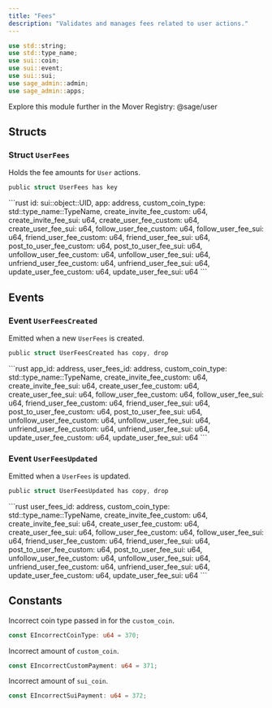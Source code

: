 ```yaml
---
title: "Fees"
description: "Validates and manages fees related to user actions."
---
```


```rust
use std::string;
use std::type_name;
use sui::coin;
use sui::event;
use sui::sui;
use sage_admin::admin;
use sage_admin::apps;
```

<Tip>
  Explore this module further in the Mover Registry: @sage/user
</Tip>

## Structs

### Struct `UserFees`

Holds the fee amounts for `User` actions.

```rust
public struct UserFees has key
```

<Expandable title="Fields">
  ```rust
    id: sui::object::UID,
    app: address,
    custom_coin_type: std::type_name::TypeName,
    create_invite_fee_custom: u64,
    create_invite_fee_sui: u64,
    create_user_fee_custom: u64,
    create_user_fee_sui: u64,
    follow_user_fee_custom: u64,
    follow_user_fee_sui: u64,
    friend_user_fee_custom: u64,
    friend_user_fee_sui: u64,
    post_to_user_fee_custom: u64,
    post_to_user_fee_sui: u64,
    unfollow_user_fee_custom: u64,
    unfollow_user_fee_sui: u64,
    unfriend_user_fee_custom: u64,
    unfriend_user_fee_sui: u64,
    update_user_fee_custom: u64,
    update_user_fee_sui: u64
  ```
</Expandable>

## Events

### Event `UserFeesCreated`

Emitted when a new `UserFees` is created.

```rust
public struct UserFeesCreated has copy, drop
```

<Expandable title="Fields">
  ```rust
    app_id: address,
    user_fees_id: address,
    custom_coin_type: std::type_name::TypeName,
    create_invite_fee_custom: u64,
    create_invite_fee_sui: u64,
    create_user_fee_custom: u64,
    create_user_fee_sui: u64,
    follow_user_fee_custom: u64,
    follow_user_fee_sui: u64,
    friend_user_fee_custom: u64,
    friend_user_fee_sui: u64,
    post_to_user_fee_custom: u64,
    post_to_user_fee_sui: u64,
    unfollow_user_fee_custom: u64,
    unfollow_user_fee_sui: u64,
    unfriend_user_fee_custom: u64,
    unfriend_user_fee_sui: u64,
    update_user_fee_custom: u64,
    update_user_fee_sui: u64
  ```
</Expandable>

### Event `UserFeesUpdated`

Emitted when a `UserFees` is updated.

```rust
public struct UserFeesUpdated has copy, drop
```

<Expandable title="Fields">
  ```rust
    user_fees_id: address,
    custom_coin_type: std::type_name::TypeName,
    create_invite_fee_custom: u64,
    create_invite_fee_sui: u64,
    create_user_fee_custom: u64,
    create_user_fee_sui: u64,
    follow_user_fee_custom: u64,
    follow_user_fee_sui: u64,
    friend_user_fee_custom: u64,
    friend_user_fee_sui: u64,
    post_to_user_fee_custom: u64,
    post_to_user_fee_sui: u64,
    unfollow_user_fee_custom: u64,
    unfollow_user_fee_sui: u64,
    unfriend_user_fee_custom: u64,
    unfriend_user_fee_sui: u64,
    update_user_fee_custom: u64,
    update_user_fee_sui: u64
  ```
</Expandable>

## Constants

Incorrect coin type passed in for the `custom_coin`.

```rust
const EIncorrectCoinType: u64 = 370;
```

Incorrect amount of `custom_coin`.

```rust
const EIncorrectCustomPayment: u64 = 371;
```

Incorrect amount of `sui_coin`.

```rust
const EIncorrectSuiPayment: u64 = 372;
```